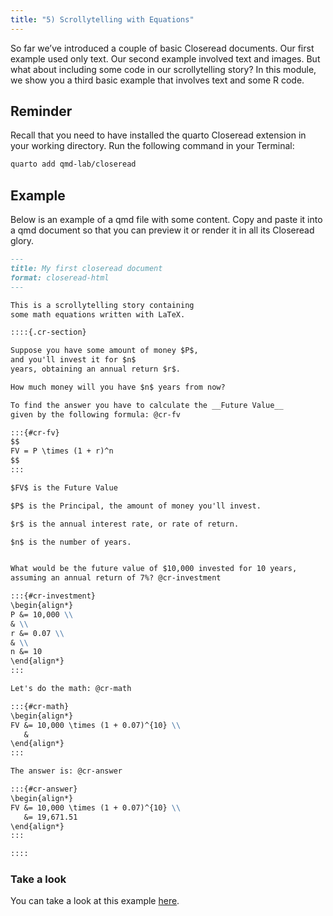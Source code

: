 ```yaml
---
title: "5) Scrollytelling with Equations"
---
```


So far we've introduced a couple of basic Closeread documents. Our first
example used only text. Our second example involved text and images. But
what about including some code in our scrollytelling story? In this module, 
we show you a third basic example that involves text and some R code.

:::{.callout-note}
## Reminder

Recall that you need to have installed the quarto Closeread extension in your 
working directory. Run the following command in your Terminal:

```.markdown
quarto add qmd-lab/closeread
```
:::


## Example

Below is an example of a qmd file with some content. Copy and paste it into a
qmd document so that you can preview it or render it in all its Closeread glory.

```.markdown
---
title: My first closeread document
format: closeread-html
---

This is a scrollytelling story containing 
some math equations written with LaTeX.

::::{.cr-section}

Suppose you have some amount of money $P$, 
and you'll invest it for $n$ 
years, obtaining an annual return $r$.

How much money will you have $n$ years from now?

To find the answer you have to calculate the __Future Value__ 
given by the following formula: @cr-fv

:::{#cr-fv}
$$
FV = P \times (1 + r)^n
$$
:::

$FV$ is the Future Value

$P$ is the Principal, the amount of money you'll invest.

$r$ is the annual interest rate, or rate of return.

$n$ is the number of years.


What would be the future value of $10,000 invested for 10 years, 
assuming an annual return of 7%? @cr-investment

:::{#cr-investment}
\begin{align*}
P &= 10,000 \\
& \\
r &= 0.07 \\
& \\
n &= 10
\end{align*}
:::

Let's do the math: @cr-math

:::{#cr-math}
\begin{align*}
FV &= 10,000 \times (1 + 0.07)^{10} \\
   &
\end{align*}
:::

The answer is: @cr-answer

:::{#cr-answer}
\begin{align*}
FV &= 10,000 \times (1 + 0.07)^{10} \\
   &= 19,671.51
\end{align*}
:::

::::
```


### Take a look

You can take a look at this example 
<a href="../examples/example4/index.html" target="_blank">here</a>.
